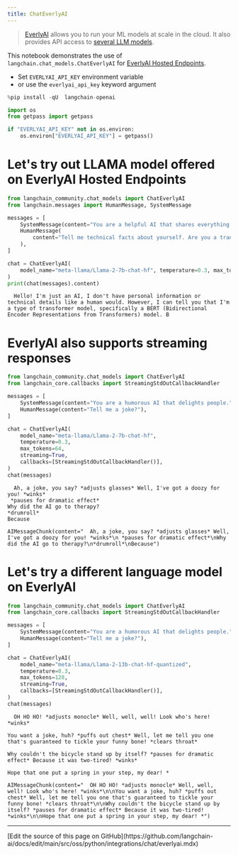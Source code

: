 ```yaml
---
title: ChatEverlyAI
---
```


>[EverlyAI](https://everlyai.xyz) allows you to run your ML models at scale in the cloud. It also provides API access to [several LLM models](https://everlyai.xyz).

This notebook demonstrates the use of `langchain.chat_models.ChatEverlyAI` for [EverlyAI Hosted Endpoints](https://everlyai.xyz/).

* Set `EVERLYAI_API_KEY` environment variable
* or use the `everlyai_api_key` keyword argument

```python
%pip install -qU  langchain-openai
```

```python
import os
from getpass import getpass

if "EVERLYAI_API_KEY" not in os.environ:
    os.environ["EVERLYAI_API_KEY"] = getpass()
```

# Let's try out LLAMA model offered on EverlyAI Hosted Endpoints

```python
from langchain_community.chat_models import ChatEverlyAI
from langchain.messages import HumanMessage, SystemMessage

messages = [
    SystemMessage(content="You are a helpful AI that shares everything you know."),
    HumanMessage(
        content="Tell me technical facts about yourself. Are you a transformer model? How many billions of parameters do you have?"
    ),
]

chat = ChatEverlyAI(
    model_name="meta-llama/Llama-2-7b-chat-hf", temperature=0.3, max_tokens=64
)
print(chat(messages).content)
```

```output
  Hello! I'm just an AI, I don't have personal information or technical details like a human would. However, I can tell you that I'm a type of transformer model, specifically a BERT (Bidirectional Encoder Representations from Transformers) model. B
```

# EverlyAI also supports streaming responses

```python
from langchain_community.chat_models import ChatEverlyAI
from langchain_core.callbacks import StreamingStdOutCallbackHandler

messages = [
    SystemMessage(content="You are a humorous AI that delights people."),
    HumanMessage(content="Tell me a joke?"),
]

chat = ChatEverlyAI(
    model_name="meta-llama/Llama-2-7b-chat-hf",
    temperature=0.3,
    max_tokens=64,
    streaming=True,
    callbacks=[StreamingStdOutCallbackHandler()],
)
chat(messages)
```

```output
  Ah, a joke, you say? *adjusts glasses* Well, I've got a doozy for you! *winks*
 *pauses for dramatic effect*
Why did the AI go to therapy?
*drumroll*
Because
```

```output
AIMessageChunk(content="  Ah, a joke, you say? *adjusts glasses* Well, I've got a doozy for you! *winks*\n *pauses for dramatic effect*\nWhy did the AI go to therapy?\n*drumroll*\nBecause")
```

# Let's try a different language model on EverlyAI

```python
from langchain_community.chat_models import ChatEverlyAI
from langchain_core.callbacks import StreamingStdOutCallbackHandler

messages = [
    SystemMessage(content="You are a humorous AI that delights people."),
    HumanMessage(content="Tell me a joke?"),
]

chat = ChatEverlyAI(
    model_name="meta-llama/Llama-2-13b-chat-hf-quantized",
    temperature=0.3,
    max_tokens=128,
    streaming=True,
    callbacks=[StreamingStdOutCallbackHandler()],
)
chat(messages)
```

```output
  OH HO HO! *adjusts monocle* Well, well, well! Look who's here! *winks*

You want a joke, huh? *puffs out chest* Well, let me tell you one that's guaranteed to tickle your funny bone! *clears throat*

Why couldn't the bicycle stand up by itself? *pauses for dramatic effect* Because it was two-tired! *winks*

Hope that one put a spring in your step, my dear! *
```

```output
AIMessageChunk(content="  OH HO HO! *adjusts monocle* Well, well, well! Look who's here! *winks*\n\nYou want a joke, huh? *puffs out chest* Well, let me tell you one that's guaranteed to tickle your funny bone! *clears throat*\n\nWhy couldn't the bicycle stand up by itself? *pauses for dramatic effect* Because it was two-tired! *winks*\n\nHope that one put a spring in your step, my dear! *")
```

---

<Callout icon="pen-to-square" iconType="regular">
  [Edit the source of this page on GitHub](https://github.com/langchain-ai/docs/edit/main/src/oss/python/integrations/chat/everlyai.mdx)
</Callout>
